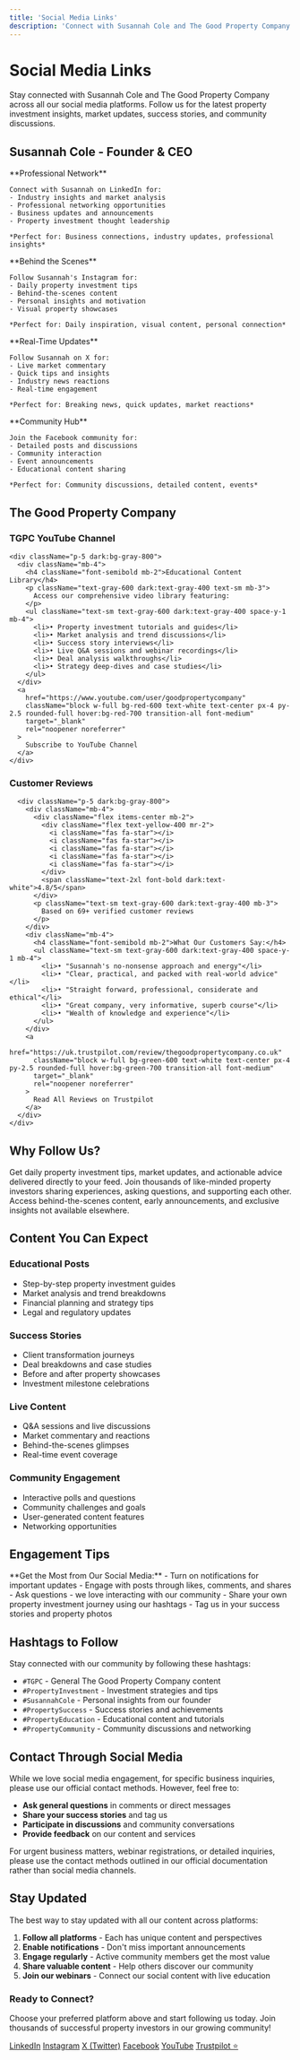 ```yaml
---
title: 'Social Media Links'
description: 'Connect with Susannah Cole and The Good Property Company across all social media platforms.'
---
```


# Social Media Links

Stay connected with Susannah Cole and The Good Property Company across all our social media platforms. Follow us for the latest property investment insights, market updates, success stories, and community discussions.

## Susannah Cole - Founder & CEO

<CardGroup cols={2}>
  <Card title="LinkedIn" icon="linkedin" href="https://uk.linkedin.com/in/susannahcole">
    **Professional Network**
    
    Connect with Susannah on LinkedIn for:
    - Industry insights and market analysis
    - Professional networking opportunities
    - Business updates and announcements
    - Property investment thought leadership
    
    *Perfect for: Business connections, industry updates, professional insights*
  </Card>

  <Card title="Instagram" icon="instagram" href="https://www.instagram.com/susannahcoleuk/">
    **Behind the Scenes**
    
    Follow Susannah's Instagram for:
    - Daily property investment tips
    - Behind-the-scenes content
    - Personal insights and motivation
    - Visual property showcases
    
    *Perfect for: Daily inspiration, visual content, personal connection*
  </Card>

  <Card title="X (Twitter)" icon="x-twitter" href="https://x.com/SusannahColeUK">
    **Real-Time Updates**
    
    Follow Susannah on X for:
    - Live market commentary
    - Quick tips and insights
    - Industry news reactions
    - Real-time engagement
    
    *Perfect for: Breaking news, quick updates, market reactions*
  </Card>

  <Card title="Facebook" icon="facebook" href="https://www.facebook.com/SusannahColeTGPC">
    **Community Hub**
    
    Join the Facebook community for:
    - Detailed posts and discussions
    - Community interaction
    - Event announcements
    - Educational content sharing
    
    *Perfect for: Community discussions, detailed content, events*
  </Card>
</CardGroup>

## The Good Property Company

<CardGroup cols={2}>
  <Card title="YouTube Channel" icon="youtube" href="https://www.youtube.com/user/goodpropertycompany">
  <div className="border border-gray-200 dark:border-gray-700 rounded-lg overflow-hidden">
    <div className="bg-gradient-to-r from-red-50 to-red-100 dark:from-red-900/20 dark:to-red-800/20 p-4">
      <div className="flex items-center">
        <div className="bg-white/80 dark:bg-gray-800/80 p-2 rounded-lg mr-3 text-red-600">
          <i className="fab fa-youtube text-xl"></i>
        </div>
        <h3 className="text-xl font-bold dark:text-white">TGPC YouTube Channel</h3>
      </div>
    </div>
    
    <div className="p-5 dark:bg-gray-800">
      <div className="mb-4">
        <h4 className="font-semibold mb-2">Educational Content Library</h4>
        <p className="text-gray-600 dark:text-gray-400 text-sm mb-3">
          Access our comprehensive video library featuring:
        </p>
        <ul className="text-sm text-gray-600 dark:text-gray-400 space-y-1 mb-4">
          <li>• Property investment tutorials and guides</li>
          <li>• Market analysis and trend discussions</li>
          <li>• Success story interviews</li>
          <li>• Live Q&A sessions and webinar recordings</li>
          <li>• Deal analysis walkthroughs</li>
          <li>• Strategy deep-dives and case studies</li>
        </ul>
      </div>
      <a 
        href="https://www.youtube.com/user/goodpropertycompany" 
        className="block w-full bg-red-600 text-white text-center px-4 py-2.5 rounded-full hover:bg-red-700 transition-all font-medium"
        target="_blank"
        rel="noopener noreferrer"
      >
        Subscribe to YouTube Channel
      </a>
    </div>
  </div>
  </Card>

  <Card title="Trustpilot Reviews" icon="star" href="https://uk.trustpilot.com/review/thegoodpropertycompany.co.uk">
    <div className="border border-gray-200 dark:border-gray-700 rounded-lg overflow-hidden">
      <div className="bg-gradient-to-r from-green-50 to-green-100 dark:from-green-900/20 dark:to-green-800/20 p-4">
        <div className="flex items-center">
          <div className="bg-white/80 dark:bg-gray-800/80 p-2 rounded-lg mr-3 text-green-600">
            <i className="fas fa-star text-xl"></i>
          </div>
          <h3 className="text-xl font-bold dark:text-white">Customer Reviews</h3>
        </div>
      </div>
      
      <div className="p-5 dark:bg-gray-800">
        <div className="mb-4">
          <div className="flex items-center mb-2">
            <div className="flex text-yellow-400 mr-2">
              <i className="fas fa-star"></i>
              <i className="fas fa-star"></i>
              <i className="fas fa-star"></i>
              <i className="fas fa-star"></i>
              <i className="fas fa-star"></i>
            </div>
            <span className="text-2xl font-bold dark:text-white">4.8/5</span>
          </div>
          <p className="text-sm text-gray-600 dark:text-gray-400 mb-3">
            Based on 69+ verified customer reviews
          </p>
        </div>
        <div className="mb-4">
          <h4 className="font-semibold mb-2">What Our Customers Say:</h4>
          <ul className="text-sm text-gray-600 dark:text-gray-400 space-y-1 mb-4">
            <li>• "Susannah's no-nonsense approach and energy"</li>
            <li>• "Clear, practical, and packed with real-world advice"</li>
            <li>• "Straight forward, professional, considerate and ethical"</li>
            <li>• "Great company, very informative, superb course"</li>
            <li>• "Wealth of knowledge and experience"</li>
          </ul>
        </div>
        <a 
          href="https://uk.trustpilot.com/review/thegoodpropertycompany.co.uk" 
          className="block w-full bg-green-600 text-white text-center px-4 py-2.5 rounded-full hover:bg-green-700 transition-all font-medium"
          target="_blank"
          rel="noopener noreferrer"
        >
          Read All Reviews on Trustpilot
        </a>
      </div>
    </div>
  </Card>
</CardGroup>

## Why Follow Us?

<CardGroup cols={3}>
  <Card title="Daily Insights" icon="lightbulb">
    Get daily property investment tips, market updates, and actionable advice delivered directly to your feed.
  </Card>
  
  <Card title="Community Access" icon="users">
    Join thousands of like-minded property investors sharing experiences, asking questions, and supporting each other.
  </Card>
  
  <Card title="Exclusive Content" icon="star">
    Access behind-the-scenes content, early announcements, and exclusive insights not available elsewhere.
  </Card>
</CardGroup>

## Content You Can Expect

### **Educational Posts**
- Step-by-step property investment guides
- Market analysis and trend breakdowns
- Financial planning and strategy tips
- Legal and regulatory updates

### **Success Stories**
- Client transformation journeys
- Deal breakdowns and case studies
- Before and after property showcases
- Investment milestone celebrations

### **Live Content**
- Q&A sessions and live discussions
- Market commentary and reactions
- Behind-the-scenes glimpses
- Real-time event coverage

### **Community Engagement**
- Interactive polls and questions
- Community challenges and goals
- User-generated content features
- Networking opportunities

## Engagement Tips

<Tip>
  **Get the Most from Our Social Media:**
  - Turn on notifications for important updates
  - Engage with posts through likes, comments, and shares
  - Ask questions - we love interacting with our community
  - Share your own property investment journey using our hashtags
  - Tag us in your success stories and property photos
</Tip>

## Hashtags to Follow

Stay connected with our community by following these hashtags:

- `#TGPC` - General The Good Property Company content
- `#PropertyInvestment` - Investment strategies and tips
- `#SusannahCole` - Personal insights from our founder
- `#PropertySuccess` - Success stories and achievements
- `#PropertyEducation` - Educational content and tutorials
- `#PropertyCommunity` - Community discussions and networking

## Contact Through Social Media

While we love social media engagement, for specific business inquiries, please use our official contact methods. However, feel free to:

- **Ask general questions** in comments or direct messages
- **Share your success stories** and tag us
- **Participate in discussions** and community conversations
- **Provide feedback** on our content and services

<Note>
  For urgent business matters, webinar registrations, or detailed inquiries, please use the contact methods outlined in our official documentation rather than social media channels.
</Note>

## Stay Updated

The best way to stay updated with all our content across platforms:

1. **Follow all platforms** - Each has unique content and perspectives
2. **Enable notifications** - Don't miss important announcements
3. **Engage regularly** - Active community members get the most value
4. **Share valuable content** - Help others discover our community
5. **Join our webinars** - Connect our social content with live education

<Card>
  <div className="text-center p-6">
    <h3 className="text-xl font-bold mb-4">Ready to Connect?</h3>
    <p className="text-gray-600 dark:text-gray-400 mb-4">
      Choose your preferred platform above and start following us today. Join thousands of successful property investors in our growing community!
    </p>
    <div className="flex flex-wrap justify-center gap-3">
      <a href="https://uk.linkedin.com/in/susannahcole" className="bg-blue-600 text-white px-4 py-2 rounded-full text-sm hover:bg-blue-700 transition-all">LinkedIn</a>
      <a href="https://www.instagram.com/susannahcoleuk/" className="bg-pink-600 text-white px-4 py-2 rounded-full text-sm hover:bg-pink-700 transition-all">Instagram</a>
      <a href="https://x.com/SusannahColeUK" className="bg-black text-white px-4 py-2 rounded-full text-sm hover:bg-gray-800 transition-all">X (Twitter)</a>
      <a href="https://www.facebook.com/SusannahColeTGPC" className="bg-blue-800 text-white px-4 py-2 rounded-full text-sm hover:bg-blue-900 transition-all">Facebook</a>
      <a href="https://www.youtube.com/user/goodpropertycompany" className="bg-red-600 text-white px-4 py-2 rounded-full text-sm hover:bg-red-700 transition-all">YouTube</a>
      <a href="https://uk.trustpilot.com/review/thegoodpropertycompany.co.uk" className="bg-green-600 text-white px-4 py-2 rounded-full text-sm hover:bg-green-700 transition-all">Trustpilot ⭐</a>
    </div>
  </div>
</Card>
